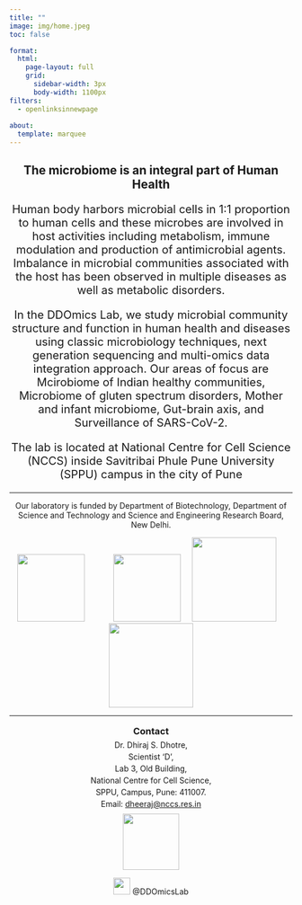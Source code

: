 ```yaml
---
title: ""
image: img/home.jpeg
toc: false

format: 
  html:
    page-layout: full
    grid:
      sidebar-width: 3px
      body-width: 1100px
filters:
  - openlinksinnewpage
    
about: 
  template: marquee
---
```


::: {style="text-align: center"}
# The microbiome is an integral part of Human Health
:::

::: {style="text-align: center; font-size: 20px"}
Human body harbors microbial cells in 1:1 proportion to human cells and these microbes are involved in host activities including metabolism, immune modulation and production of antimicrobial agents. Imbalance in microbial communities associated with the host has been observed in multiple diseases as well as metabolic disorders.

In the DDOmics Lab, we study microbial community structure and function in human health and diseases using classic microbiology techniques, next generation sequencing and multi-omics data integration approach. Our areas of focus are Mcirobiome of Indian healthy communities, Microbiome of gluten spectrum disorders, Mother and infant microbiome, Gut-brain axis, and Surveillance of SARS-CoV-2.

The lab is located at National Centre for Cell Science (NCCS) inside Savitribai Phule Pune University (SPPU) campus in the city of Pune
:::

------------------------------------------------------------------------

::: {style="text-align: center"}
Our laboratory is funded by Department of Biotechnology, Department of Science and Technology and Science and Engineering Research Board, New Delhi.

![](img/funding/nccs.jpg){width="120"}             ![](img/funding/dbt.png){width="120"}     ![](img/funding/dst.png){width="150"}     ![](img/funding/bill.png){width="150"}
:::

------------------------------------------------------------------------

### 

::: {style="line-height: 0.5; text-align:center"}
### Contact

Dr. Dhiraj S. Dhotre,

Scientist 'D',

Lab 3, Old Building,

National Centre for Cell Science,

SPPU, Campus, Pune: 411007.

Email: [dheeraj\@nccs.res.in](mailto://dheeraj@nccs.res.in)

![](img/twitter_qr.png){width="100"}

![](img/x.webp){width="30"} @DDOmicsLab
:::
